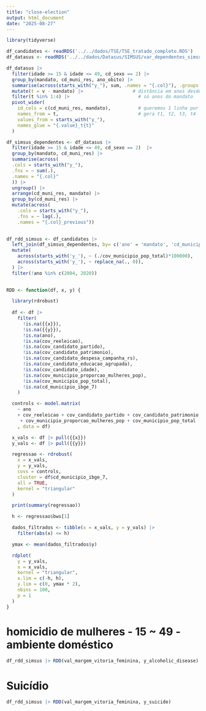 ```yaml
---
title: "close-election"
output: html_document
date: "2025-08-27"
---
```


```r
library(tidyverse)

```


```r
df_candidates <- readRDS('../../dados/TSE/TSE_tratado_completo.RDS')
df_datasus <- readRDS('../../dados/Datasus/SIMSUS/var_dependentes_simsus.RDS')
```

```r

df_datasus |> 
  filter(idade >= 15 & idade <= 49, cd_sexo == 2) |> 
  group_by(mandato, cd_muni_res, ano_obito) |>
  summarise(across(starts_with("y_"), sum, .names = "{.col}"), .groups = "drop") |>
  mutate(t = v - mandato) |>                  # distância em anos desde o início
  filter(t %in% 1:4) |>                         # só anos do mandato
  pivot_wider(
    id_cols = c(cd_muni_res, mandato),          # queremos 1 linha por muni/mandato
    names_from = t,                             # gera t1, t2, t3, t4
    values_from = starts_with("y_"), 
    names_glue = "{.value}_t{t}"
  )


```



```r

df_simsus_dependentes <- df_datasus |> 
  filter(idade >= 15 & idade <= 49, cd_sexo == 2)  |> 
  group_by(mandato, cd_muni_res) |>
  summarise(across(
  .cols = starts_with("y_"),       
  .fns = ~ sum(.),  
  .names = "{.col}"              
  )) |> 
  ungroup() |> 
  arrange(cd_muni_res, mandato) |> 
  group_by(cd_muni_res) |> 
  mutate(across(
    .cols = starts_with("y_"),       
    .fns = ~ lag(.),  
    .names = "{.col}_previous"))
  

```

```r
df_rdd_simsus <- df_candidates |> 
  left_join(df_simsus_dependentes, by= c('ano' = 'mandato', 'cd_municipio_ibge_6' = 'cd_muni_res')) |> 
  mutate(
    across(starts_with('y_'), ~ (./cov_municipio_pop_total)*100000),
    across(starts_with('y_'), ~ replace_na(., 0)),
  ) |> 
  filter(!ano %in% c(2004, 2020))
  


```


```r

RDD <- function(df, x, y) {

  library(rdrobust)
  
  df <- df |>
    filter(
      !is.na({{x}}),
      !is.na({{y}}),
      !is.na(ano),
      !is.na(cov_reeleicao),
      !is.na(cov_candidato_partido),
      !is.na(cov_candidato_patrimonio),
      !is.na(cov_candidato_despesa_campanha_rs),
      !is.na(cov_candidato_educacao_agrupada),
      !is.na(cov_candidato_idade),
      !is.na(cov_municipio_proporcao_mulheres_pop),
      !is.na(cov_municipio_pop_total),
      !is.na(cd_municipio_ibge_7)
    )

  controls <- model.matrix(
    ~ ano 
    + cov_reeleicao + cov_candidato_partido + cov_candidato_patrimonio + cov_candidato_despesa_campanha_rs + cov_candidato_educacao_agrupada + cov_candidato_idade
     + cov_municipio_proporcao_mulheres_pop + cov_municipio_pop_total
    , data = df)

  x_vals <- df |> pull({{x}})
  y_vals <- df |> pull({{y}})

  regressao <- rdrobust(
    x = x_vals,
    y = y_vals,
    covs = controls,
    cluster = df$cd_municipio_ibge_7,
    all = TRUE,
    kernel = "triangular"
  )

  print(summary(regressao))

  h <- regressao$bws[1]

  dados_filtrados <- tibble(x = x_vals, y = y_vals) |>
    filter(abs(x) <= h)

  ymax <- mean(dados_filtrados$y)

  rdplot(
    y = y_vals,
    x = x_vals,
    kernel = "triangular",
    x.lim = c(-h, h),
    y.lim = c(0, ymax * 2),
    nbins = 100,
    p = 1
  )
}

```

# homicidio de mulheres - 15 ~ 49 - ambiente doméstico
```r


df_rdd_simsus |> RDD(val_margem_vitoria_feminina, y_alcoholic_disease)

```
# Suicídio

```r

df_rdd_simsus |> RDD(val_margem_vitoria_feminina, y_suicide)

```












